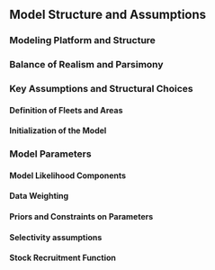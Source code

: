 ## Model Structure and Assumptions

### Modeling Platform and Structure

### Balance of Realism and Parsimony

### Key Assumptions and Structural Choices

#### Definition of Fleets and Areas {#fleets}

#### Initialization of the Model

### Model Parameters

#### Model Likelihood Components

#### Data Weighting

#### Priors and Constraints on Parameters

#### Selectivity assumptions

#### Stock Recruitment Function